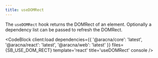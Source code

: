 ```yaml
---
title: useDOMRect
---
```



The `useDOMRect` hook returns the DOMRect of an element.
Optionally a dependency list can be passed to refresh the DOMRect.

<CodeBlock
  client:load
  dependencies={{
    '@aracna/core': 'latest',
    '@aracna/react': 'latest',
    '@aracna/web': 'latest'
  }}
  files={SB_USE_DOM_RECT}
  template='react'
  title='useDOMRect'
  console
/>

